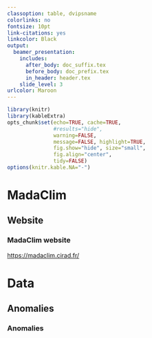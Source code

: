 ```yaml
---
classoption: table, dvipsname
colorlinks: no
fontsize: 10pt
link-citations: yes
linkcolor: Black
output:
  beamer_presentation:
    includes:
      after_body: doc_suffix.tex
      before_body: doc_prefix.tex
      in_header: header.tex
    slide_level: 3
urlcolor: Maroon
---
```


```r
library(knitr)
library(kableExtra)
opts_chunk$set(echo=TRUE, cache=TRUE,
               #results="hide", 
               warning=FALSE,
               message=FALSE, highlight=TRUE,
               fig.show="hide", size="small",
               fig.align="center",
               tidy=FALSE)
options(knitr.kable.NA="-")
```

<!-- ================================================================= -->
<!-- PART 1: MadaClim -->
<!-- ================================================================= -->

# MadaClim

## Website

### MadaClim website

\centering <https://madaclim.cirad.fr/>

\centering \includegraphics[width=10cm]{figs/madaclim}

# Data

## Anomalies

### Anomalies

\centering \includegraphics[width=10cm]{figs/Anomalies}